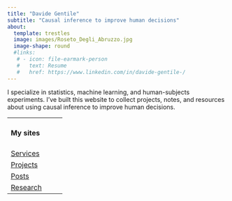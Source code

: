 ```yaml
---
title: "Davide Gentile"
subtitle: "Causal inference to improve human decisions"
about:
  template: trestles
  image: images/Roseto_Degli_Abruzzo.jpg
  image-shape: round
  #links:
   # - icon: file-earmark-person
   #   text: Resume
   #   href: https://www.linkedin.com/in/davide-gentile-/
---
```


I specialize in statistics, machine learning, and human-subjects experiments. I've built this website to collect projects, notes, and resources about using causal inference to improve human decisions.

+-------------------------------------------------+
| #### My sites                                   |
+-------------------------------------------------+
| [Services](https://gentiled.github.io/services) |
+-------------------------------------------------+
| [Projects](https://gentiled.github.io/work)     |
+-------------------------------------------------+
| [Posts](https://gentiled.github.io/blog)        |
+-------------------------------------------------+
| [Research](https://gentiled.github.io/research) |
+-------------------------------------------------+
